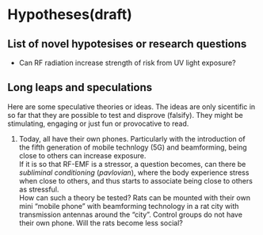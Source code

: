 # Hypotheses(draft)

## List of novel hypotesises or research questions 

- Can RF radiation increase strength of risk from UV light exposure?



## Long leaps and speculations

Here are some speculative theories or ideas. The ideas are only sicentific in so far that they are possible to test and disprove (falsify). They might be stimulating, engaging or just fun or provocative to read.

1)  Today, all have their own phones. Particularly with the introduction of the fifth generation of mobile technlogy (5G) and beamforming, being close to others can increase exposure.\
    If it is so that RF-EMF is a stressor, a question becomes, can there be *subliminal conditioning* (*pavlovian*), where the body experience stress when close to others, and thus starts to associate being close to others as stressful.\
    How can such a theory be tested? Rats can be mounted with their own mini "mobile phone" with beamforming technology in a rat city with transmission antennas around the "city". Control groups do not have their own phone. Will the rats become less social?

